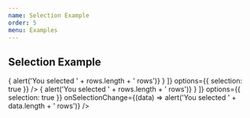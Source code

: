 ```yaml
---
name: Selection Example
order: 5
menu: Examples
---
```



## Selection Example

<Playground>
  <MaterialTable
    columns={[
      {title: 'Name', field: 'name'},
      {title: 'Surname', field: 'surname'},
      {title: 'Birth Year', field: 'birthYear', type: 'numeric'},
      {title: 'Birth Place', field: 'birthCity', lookup: {34: 'İstanbul', 63: 'Şanlıurfa'}},      
    ]}
    data={[
      {name: 'Mehmet', surname: 'Baran', birthYear: 1987, birthCity: 63},
      {name: 'Zerya Betül', surname: 'Baran', birthYear: 2017, birthCity: 34},
    ]}
    title="Selection"
    actions={[
      {
        icon: 'done_all',
        tooltip: 'Do',
        onClick: (event, rows) => { alert('You selected ' + rows.length + ' rows')}
      }
    ]}
    options={{
      selection: true
    }}
  />
</Playground>

<Playground>
  <MaterialTable
    columns={[
      {title: 'Name', field: 'name'},
      {title: 'Surname', field: 'surname'},
      {title: 'Birth Year', field: 'birthYear', type: 'numeric'},
      {title: 'Birth Place', field: 'birthCity', lookup: {34: 'İstanbul', 63: 'Şanlıurfa'}},      
    ]}
    data={[
      {name: 'Mehmet', surname: 'Baran', birthYear: 1987, birthCity: 63},
      {name: 'Zerya Betül', surname: 'Baran', birthYear: 2017, birthCity: 34},
    ]}
    title="Selection Change Event"
    actions={[
      {
        icon: 'done_all',
        tooltip: 'Do',
        onClick: (event, rows) => { alert('You selected ' + rows.length + ' rows')}
      }
    ]}
    options={{
      selection: true
    }}
    onSelectionChange={(data) => alert('You selected ' + data.length + ' rows')}
  />
</Playground>




